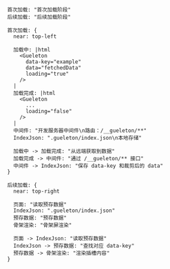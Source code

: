 ```d2
首次加载: "首次加载阶段"
后续加载: "后续加载阶段"

首次加载: {
  near: top-left

  加载中: |html
    <Gueleton
      data-key="example"
      data="fetchedData"
      loading="true"
    />
  |
  加载完成: |html
    <Gueleton
      ...
      loading="false"
    />
  |
  中间件: "开发服务器中间件\n路由：/__gueleton/**"
  IndexJson: ".gueleton/index.json\n本地存储"

  加载中 -> 加载完成: "从远端获取到数据"
  加载完成 -> 中间件: "通过 /__gueleton/** 接口"
  中间件 -> IndexJson: "保存 data-key 和裁剪后的 data"
}

后续加载: {
  near: top-right

  页面: "读取预存数据"
  IndexJson: ".gueleton/index.json"
  预存数据: "预存数据"
  骨架渲染: "骨架屏渲染"

  页面 -> IndexJson: "读取预存数据"
  IndexJson -> 预存数据: "查找对应 data-key"
  预存数据 -> 骨架渲染: "渲染插槽内容"
}
```
